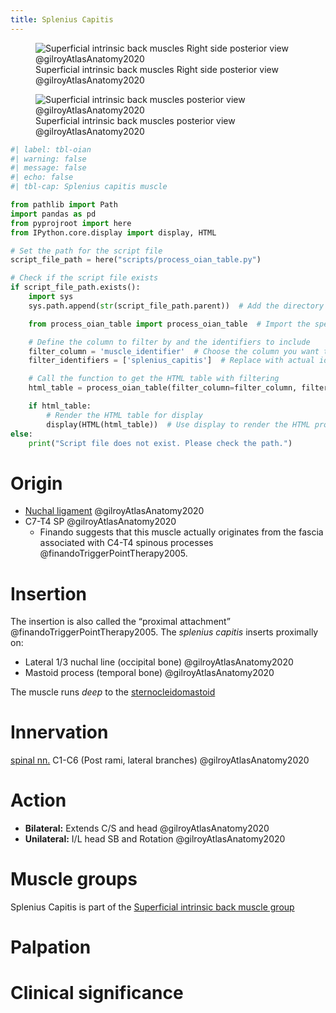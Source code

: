 ```yaml
---
title: Splenius Capitis
---
```


![Superficial intrinsic back muscles Right side posterior view @gilroyAtlasAnatomy2020](/The Archive/Anatomy/Muscles/Muscles of the back/Superficial Intrinsic Back Muscles/images/gilroyatlas 3.8ab schematic superficial intrinsic back mm.png)

![Superficial intrinsic back muscles posterior view @gilroyAtlasAnatomy2020](/The Archive/Anatomy/Muscles/Muscles of the back/Superficial Intrinsic Back Muscles/images/gilroyatlas 3.10a superficial intrinsic back mm .png)


```python
#| label: tbl-oian
#| warning: false
#| message: false
#| echo: false
#| tbl-cap: Splenius capitis muscle

from pathlib import Path
import pandas as pd
from pyprojroot import here
from IPython.core.display import display, HTML

# Set the path for the script file
script_file_path = here("scripts/process_oian_table.py")

# Check if the script file exists
if script_file_path.exists():
    import sys
    sys.path.append(str(script_file_path.parent))  # Add the directory of the script to the system path

    from process_oian_table import process_oian_table  # Import the specific function

    # Define the column to filter by and the identifiers to include
    filter_column = 'muscle_identifier'  # Choose the column you want to filter by
    filter_identifiers = ['splenius_capitis']  # Replace with actual identifiers you want to include

    # Call the function to get the HTML table with filtering
    html_table = process_oian_table(filter_column=filter_column, filter_identifiers=filter_identifiers)

    if html_table:
        # Render the HTML table for display
        display(HTML(html_table))  # Use display to render the HTML properly
else:
    print("Script file does not exist. Please check the path.")

```



# Origin {#origin}

- [Nuchal ligament]({{< var ref-nuchal-ligament.path >}}) @gilroyAtlasAnatomy2020
- C7-T4 SP @gilroyAtlasAnatomy2020
    - Finando suggests that this muscle actually originates from the fascia associated with C4-T4 spinous processes @finandoTriggerPointTherapy2005.

# Insertion {#insertion}

The insertion is also called the "proximal attachment" @finandoTriggerPointTherapy2005.
The *splenius capitis* inserts proximally on:

- Lateral 1/3 nuchal line (occipital bone) @gilroyAtlasAnatomy2020
- Mastoid process (temporal bone) @gilroyAtlasAnatomy2020

The muscle runs *deep* to the [sternocleidomastoid]({{< var ref-sternocleidomastoid.path >}})

# Innervation {#innervation}

[spinal nn.]({{< var ref-spinal-nerves.path >}}) C1-C6 (Post rami, lateral branches) @gilroyAtlasAnatomy2020

# Action {#action}

- **Bilateral:** Extends C/S and head @gilroyAtlasAnatomy2020
- **Unilateral:** I/L head SB and Rotation @gilroyAtlasAnatomy2020

# Muscle groups
Splenius Capitis is part of the [Superficial intrinsic back muscle group]({{< var ref-oians >}}) 


# Palpation {#palpation}



# Clinical significance